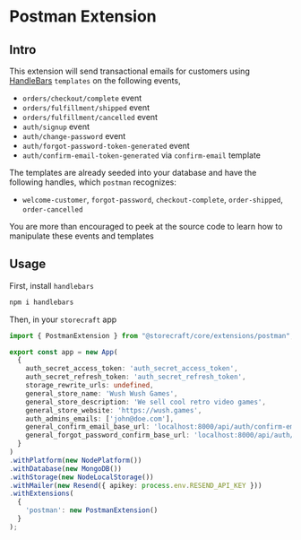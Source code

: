 # Postman Extension

## Intro

This extension will send transactional emails for customers using [HandleBars](https://handlebarsjs.com/) `templates` on the following events, 
- `orders/checkout/complete` event
- `orders/fulfillment/shipped` event
- `orders/fulfillment/cancelled` event
- `auth/signup` event
- `auth/change-password` event
- `auth/forgot-password-token-generated` event
- `auth/confirm-email-token-generated` via `confirm-email` template

The templates are already seeded into your database and have the following handles, which
`postman` recognizes:
- `welcome-customer`, `forgot-password`, `checkout-complete`, `order-shipped`, `order-cancelled`

You are more than encouraged to peek at the source code to learn how to manipulate these
events and templates

## Usage

First, install `handlebars`

```bash
npm i handlebars
```

Then, in your `storecraft` app

```ts
import { PostmanExtension } from "@storecraft/core/extensions/postman";

export const app = new App(
  {
    auth_secret_access_token: 'auth_secret_access_token',
    auth_secret_refresh_token: 'auth_secret_refresh_token',
    storage_rewrite_urls: undefined,
    general_store_name: 'Wush Wush Games',
    general_store_description: 'We sell cool retro video games',
    general_store_website: 'https://wush.games',
    auth_admins_emails: ['john@doe.com'],
    general_confirm_email_base_url: 'localhost:8000/api/auth/confirm-email',
    general_forgot_password_confirm_base_url: 'localhost:8000/api/auth/forgot-password-request-confirm'
  }
)
.withPlatform(new NodePlatform())
.withDatabase(new MongoDB())
.withStorage(new NodeLocalStorage())
.withMailer(new Resend({ apikey: process.env.RESEND_API_KEY }))
.withExtensions(
  {
    'postman': new PostmanExtension()
  }
);

```
